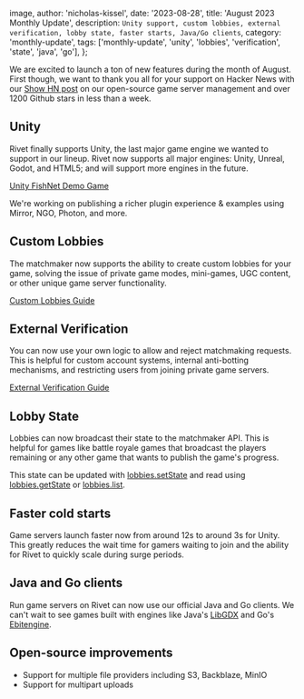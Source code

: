 
  image,
  author: 'nicholas-kissel',
  date: '2023-08-28',
  title: 'August 2023 Monthly Update',
  description: `Unity support, custom lobbies, external verification, lobby state, faster starts, Java/Go clients`,
  category: 'monthly-update',
  tags: ['monthly-update', 'unity', 'lobbies', 'verification', 'state', 'java', 'go'],
};


We are excited to launch a ton of new features during the month of August. First though, we want to thank you all for your support on Hacker News with our [Show HN post](https://github.com/rivet-gg/rivet) on our open-source game server management and over 1200 Github stars in less than a week.

## Unity

Rivet finally supports Unity, the last major game engine we wanted to support in our lineup. Rivet now supports all major engines: Unity, Unreal, Godot, and HTML5; and will support more engines in the future.

[Unity FishNet Demo Game](https://github.com/rivet-gg/example-tanks-unity-fishnet)

We're working on publishing a richer plugin experience & examples using Mirror, NGO, Photon, and more.

## Custom Lobbies

The matchmaker now supports the ability to create custom lobbies for your game, solving the issue of private game modes, mini-games, UGC content, or other unique game server functionality.

[Custom Lobbies Guide](https://rivet.gg/docs/matchmaker/guides/custom-games)

## External Verification

You can now use your own logic to allow and reject matchmaking requests. This is helpful for custom account systems, internal anti-botting mechanisms, and restricting users from joining private game servers.

[External Verification Guide](https://rivet.gg/docs/matchmaker/guides/anti-botting#custom-external-verification)

## Lobby State

Lobbies can now broadcast their state to the matchmaker API. This is helpful for games like battle royale games that broadcast the players remaining or any other game that wants to publish the game's progress.

This state can be updated with [lobbies.setState](https://rivet.gg/docs/matchmaker/api/lobbies/set-state) and read using [lobbies.getState](https://rivet.gg/docs/matchmaker/api/lobbies/get-state) or [lobbies.list](https://rivet.gg/docs/matchmaker/api/lobbies/list).

## Faster cold starts

Game servers launch faster now from around 12s to around 3s for Unity. This greatly reduces the wait time for gamers waiting to join and the ability for Rivet to quickly scale during surge periods.

## Java and Go clients

Run game servers on Rivet can now use our official Java and Go clients. We can't wait to see games built with engines like Java's [LibGDX](https://libgdx.com/) and Go's [Ebitengine](https://ebitengine.org/).

## Open-source improvements

* Support for multiple file providers including S3, Backblaze, MinIO
* Support for multipart uploads
